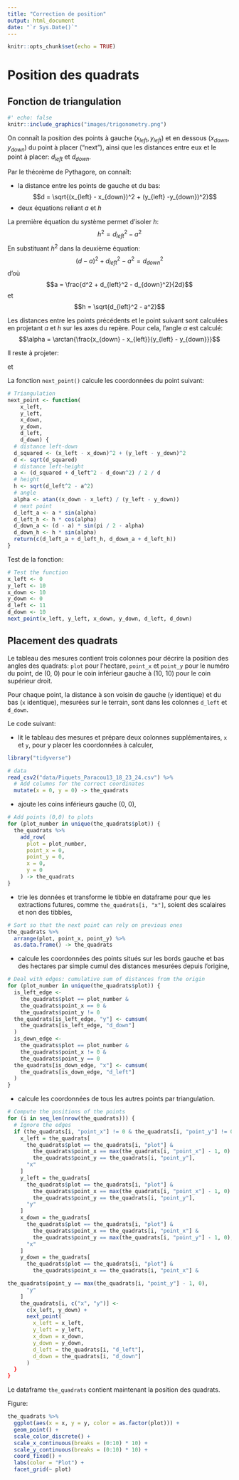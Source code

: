 ```yaml
---
title: "Correction de position"
output: html_document
date: "`r Sys.Date()`"
---
```


```r
knitr::opts_chunk$set(echo = TRUE)
```

# Position des quadrats

## Fonction de triangulation


```r
#' echo: false
knitr::include_graphics("images/trigonometry.png")
```

On connaît la position des points à gauche $(x_{left}, y_{left})$ et en dessous $(x_{down}, y_{down})$ du point à placer ("next"), ainsi que les distances entre eux et le point à placer: $d_{left}$ et $d_{down}$.

Par le théorème de Pythagore, on connaît:

- la distance entre les points de gauche et du bas:
$$d =  \sqrt{(x_{left} - x_{down})^2 + (y_{left} -y_{down})^2}$$
- deux équations reliant $a$ et $h$
\begin{align}
a^2 + h^2 &= d_{left}^2\\
(d - a)^2 + h^2 &= d_{down}^2
\end{align}


La première équation du système permet d'isoler $h$:
$$h^2 = d_{left}^2 - a^2$$
En substituant $h^2$ dans la deuxième équation:
$$(d - a)^2 + d_{left}^2 - a^2= d_{down}^2$$
d'où
$$a = \frac{d^2 + d_{left}^2 - d_{down}^2}{2d}$$
et
$$h = \sqrt{d_{left}^2 - a^2}$$

Les distances entre les points précédents et le point suivant sont calculées en projetant $a$ et $h$ sur les axes du repère. 
Pour cela, l'angle $\alpha$ est calculé:
$$\alpha = \arctan{\frac{x_{down} - x_{left}}{y_{left} - y_{down}}}$$

Il reste à projeter:

\begin{equation} 
\begin{split}
d_left & = x_a + x_h\\
 & = a \sin\alpha + h \cos\alpha
\end{split}
\end{equation}

et 

\begin{equation} 
\begin{split}
d_down & = y_a + y_h\\
 & = (d - a) \sin{(\frac{\pi}{2} - \alpha)} + h \sin\alpha
\end{split}
\end{equation}

La fonction `next_point()` calcule les coordonnées du point suivant:
```r
# Triangulation
next_point <- function(
    x_left,
    y_left,
    x_down,
    y_down,
    d_left,
    d_down) {
  # distance left-down
  d_squared <- (x_left - x_down)^2 + (y_left - y_down)^2
  d <- sqrt(d_squared)
  # distance left-height
  a <- (d_squared + d_left^2 - d_down^2) / 2 / d
  # height
  h <- sqrt(d_left^2 - a^2)
  # angle
  alpha <- atan((x_down - x_left) / (y_left - y_down))
  # next point
  d_left_a <- a * sin(alpha)
  d_left_h <- h * cos(alpha)
  d_down_a <- (d - a) * sin(pi / 2 - alpha)
  d_down_h <- h * sin(alpha)
  return(c(d_left_a + d_left_h, d_down_a + d_left_h))
}
```

Test de la fonction:
```r
# Test the function
x_left <- 0
y_left <- 10
x_down <- 10
y_down <- 0
d_left <- 11
d_down <- 10
next_point(x_left, y_left, x_down, y_down, d_left, d_down) 
```


## Placement des quadrats

Le tableau des mesures contient trois colonnes pour décrire la position des angles des quadrats: `plot` pour l'hectare, `point_x` et `point_y` pour le numéro du point, de (0, 0) pour le coin inférieur gauche à (10, 10) pour le coin supérieur droit.

Pour chaque point, la distance à son voisin de gauche (`y` identique) et du bas (`x` identique), mesurées sur le terrain, sont dans les colonnes `d_left` et `d_down`.

Le code suivant:

- lit le tableau des mesures et prépare deux colonnes supplémentaires, `x` et `y`, pour y placer les coordonnées à calculer,

```r
library("tidyverse")

# data
read_csv2("data/Piquets_Paracou13_18_23_24.csv") %>% 
  # Add columns for the correct coordinates
  mutate(x = 0, y = 0) -> the_quadrats
```

- ajoute les coins inférieurs gauche (0, 0),

```r
# Add points (0,0) to plots
for (plot_number in unique(the_quadrats$plot)) {
  the_quadrats %>% 
    add_row(
      plot = plot_number,
      point_x = 0,
      point_y = 0,
      x = 0,
      y = 0
    ) -> the_quadrats
}

```

- trie les données et transforme le tibble en dataframe pour que les extractions futures, comme `the_quadrats[i, "x"]`, soient des scalaires et non des tibbles,

```r
# Sort so that the next point can rely on previous ones
the_quadrats %>% 
  arrange(plot, point_x, point_y) %>% 
  as.data.frame() -> the_quadrats
```

- calcule les coordonnées des points situés sur les bords gauche et bas des hectares par simple cumul des distances mesurées depuis l'origine,

```r
# Deal with edges: cumulative sum of distances from the origin
for (plot_number in unique(the_quadrats$plot)) {
  is_left_edge <- 
    the_quadrats$plot == plot_number &
    the_quadrats$point_x == 0 &
    the_quadrats$point_y != 0
  the_quadrats[is_left_edge, "y"] <- cumsum(
    the_quadrats[is_left_edge, "d_down"]
  )
  is_down_edge <- 
    the_quadrats$plot == plot_number &
    the_quadrats$point_x != 0 &
    the_quadrats$point_y == 0
  the_quadrats[is_down_edge, "x"] <- cumsum(
    the_quadrats[is_down_edge, "d_left"]
  )
}
```

- calcule les coordonnées de tous les autres points par triangulation.

```r
# Compute the positions of the points
for (i in seq_len(nrow(the_quadrats))) {
  # Ignore the edges
  if (the_quadrats[i, "point_x"] != 0 & the_quadrats[i, "point_y"] != 0) {
    x_left = the_quadrats[
      the_quadrats$plot == the_quadrats[i, "plot"] &
        the_quadrats$point_x == max(the_quadrats[i, "point_x"] - 1, 0) &
        the_quadrats$point_y == the_quadrats[i, "point_y"],
      "x"
    ]
    y_left = the_quadrats[
      the_quadrats$plot == the_quadrats[i, "plot"] &
        the_quadrats$point_x == max(the_quadrats[i, "point_x"] - 1, 0) &
        the_quadrats$point_y == the_quadrats[i, "point_y"],
      "y"
    ]
    x_down = the_quadrats[
      the_quadrats$plot == the_quadrats[i, "plot"] &
        the_quadrats$point_x == the_quadrats[i, "point_x"] &
        the_quadrats$point_y == max(the_quadrats[i, "point_y"] - 1, 0),
      "x"
    ]
    y_down = the_quadrats[
      the_quadrats$plot == the_quadrats[i, "plot"] &
        the_quadrats$point_x == the_quadrats[i, "point_x"] &
```


```r
the_quadrats$point_y == max(the_quadrats[i, "point_y"] - 1, 0),
      "y"
    ]
    the_quadrats[i, c("x", "y")] <- 
      c(x_left, y_down) +
      next_point(
        x_left = x_left,
        y_left = y_left,
        x_down = x_down,
        y_down = y_down,
        d_left = the_quadrats[i, "d_left"],
        d_down = the_quadrats[i, "d_down"]
      )
  }
}
```

Le dataframe `the_quadrats` contient maintenant la position des quadrats.

Figure:
```r
the_quadrats %>% 
  ggplot(aes(x = x, y = y, color = as.factor(plot))) +
  geom_point() +
  scale_color_discrete() +
  scale_x_continuous(breaks = (0:10) * 10) +
  scale_y_continuous(breaks = (0:10) * 10) +
  coord_fixed() +
  labs(color = "Plot") +
  facet_grid(~ plot)
```


